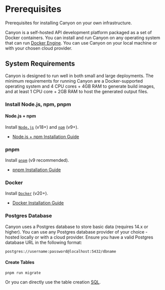 # Prerequisites

Prerequisites for installing Canyon on your own infrastructure.

Canyon is a self-hosted API development platform packaged as a set of Docker containers. You can install and run Canyon on any operating system that can run [Docker Engine](https://docs.docker.com/engine). You can use Canyon on your local machine or with your chosen cloud provider.

## System Requirements

Canyon is designed to run well in both small and large deployments. The minimum requirements for running Canyon are a Docker-supported operating system and 4 CPU cores + 4GB RAM to generate build images, and at least 1 CPU core + 2GB RAM to host the generated output files.

### Install Node.js, npm, pnpm

#### Node.js + npm

Install [`Node.js`](https://nodejs.org/en) (v18+) and [`npm`](https://www.npmjs.com) (v9+).

- [Node.js + npm Installation Guide](https://nodejs.org/en/download)


### pnpm

Install [`pnpm`](https://pnpm.io) (v9 recommended).

- [pnpm Installation Guide](https://pnpm.io/installation)

### Docker

Install [`Docker`](https://www.docker.com) (v20+).

- [Docker Installation Guide](https://docs.docker.com/engine/install)

### Postgres Database

Canyon uses a Postgres database to store basic data (requires 14.x or higher). You can use any Postgres database provider of your choice - hosted locally or with a cloud provider. Ensure you have a valid Postgres database URL in the following format:

```
postgres://username:password@localhost:5432/dbname
```

#### Create Tables

```shell
pnpm run migrate
```

Or you can directly use the table creation [SQL](https://github.com/canyon-project/canyon/blob/main/packages/canyon-backend/prisma/create_table.sql).
